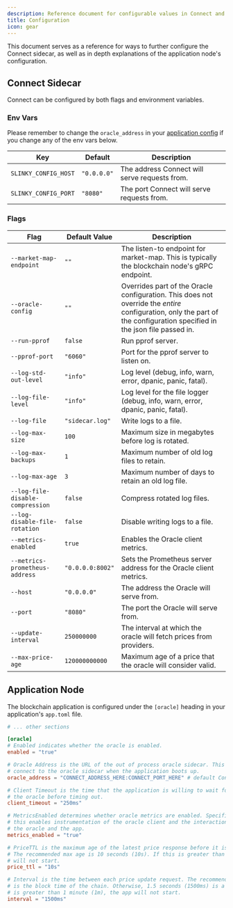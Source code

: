 ```yaml
---
description: Reference document for configurable values in Connect and Applications.
title: Configuration
icon: gear
---
```


This document serves as a reference for ways to further configure the Connect sidecar, as well as in depth explanations of the application node's configuration.

## Connect Sidecar

Connect can be configured by both flags and environment variables.

### Env Vars

Please remember to change the `oracle_address` in your [application config](#application) if you change any of the env vars below.

| Key                  | Default     | Description                                   |
|----------------------|-------------|-----------------------------------------------|
| `SLINKY_CONFIG_HOST` | `"0.0.0.0"` | The address Connect will serve requests from. |
| `SLINKY_CONFIG_PORT` | `"8080"`    | The port Connect will serve requests from.    |

### Flags

| Flag                             | Default Value    | Description                                                                                                                                                             |
|----------------------------------|------------------|-------------------------------------------------------------------------------------------------------------------------------------------------------------------------|
| `--market-map-endpoint`          | `""`             | The listen-to endpoint for market-map. This is typically the blockchain node's gRPC endpoint.                                                                           |
| `--oracle-config`                | `""`             | Overrides part of the Oracle configuration. This does not override the _entire_ configuration, only the part of the configuration specified in the json file passed in. |
| `--run-pprof`                    | `false`          | Run pprof server.                                                                                                                                                       |
| `--pprof-port`                   | `"6060"`         | Port for the pprof server to listen on.                                                                                                                                 |
| `--log-std-out-level`            | `"info"`         | Log level (debug, info, warn, error, dpanic, panic, fatal).                                                                                                             |
| `--log-file-level`               | `"info"`         | Log level for the file logger (debug, info, warn, error, dpanic, panic, fatal).                                                                                         |
| `--log-file`                     | `"sidecar.log"`  | Write logs to a file.                                                                                                                                                   |
| `--log-max-size`                 | `100`            | Maximum size in megabytes before log is rotated.                                                                                                                        |
| `--log-max-backups`              | `1`              | Maximum number of old log files to retain.                                                                                                                              |
| `--log-max-age`                  | `3`              | Maximum number of days to retain an old log file.                                                                                                                       |
| `--log-file-disable-compression` | `false`          | Compress rotated log files.                                                                                                                                             |
| `--log-disable-file-rotation`    | `false`          | Disable writing logs to a file.                                                                                                                                         |
| `--metrics-enabled`              | `true`           | Enables the Oracle client metrics.                                                                                                                                      |
| `--metrics-prometheus-address`   | `"0.0.0.0:8002"` | Sets the Prometheus server address for the Oracle client metrics.                                                                                                       |
| `--host`                         | `"0.0.0.0"`      | The address the Oracle will serve from.                                                                                                                                      |
| `--port`                         | `"8080"`         | The port the Oracle will serve from.                                                                                                                                    |
| `--update-interval`              | `250000000`      | The interval at which the oracle will fetch prices from providers.                                                                                                      |
| `--max-price-age`                | `120000000000`   | Maximum age of a price that the oracle will consider valid.                                                                                                             |

## Application Node

The blockchain application is configured under the `[oracle]` heading in your application's `app.toml` file.

```toml app.toml
# ... other sections

[oracle]
# Enabled indicates whether the oracle is enabled.
enabled = "true"

# Oracle Address is the URL of the out of process oracle sidecar. This is used to
# connect to the oracle sidecar when the application boots up.
oracle_address = "CONNECT_ADDRESS_HERE:CONNECT_PORT_HERE" # default Connect port is 8080.

# Client Timeout is the time that the application is willing to wait for responses from
# the oracle before timing out.
client_timeout = "250ms"

# MetricsEnabled determines whether oracle metrics are enabled. Specifically,
# this enables instrumentation of the oracle client and the interaction between
# the oracle and the app.
metrics_enabled = "true"

# PriceTTL is the maximum age of the latest price response before it is considered stale.
# The recommended max age is 10 seconds (10s). If this is greater than 1 minute (1m), the app
# will not start.
price_ttl = "10s"

# Interval is the time between each price update request. The recommended interval
# is the block time of the chain. Otherwise, 1.5 seconds (1500ms) is a good default. If this
# is greater than 1 minute (1m), the app will not start.
interval = "1500ms"
```
